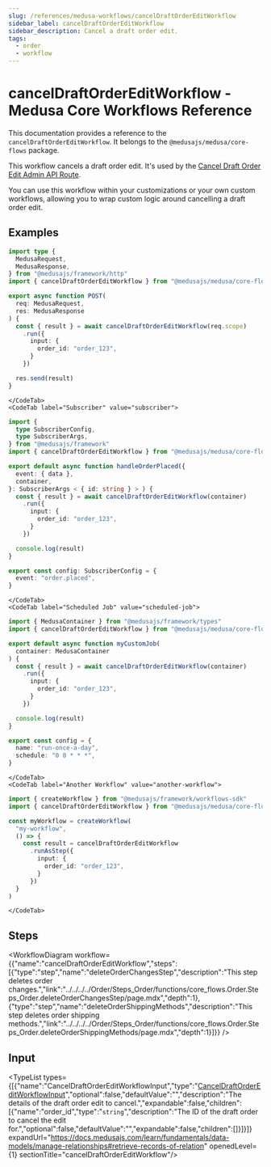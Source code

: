 ```yaml
---
slug: /references/medusa-workflows/cancelDraftOrderEditWorkflow
sidebar_label: cancelDraftOrderEditWorkflow
sidebar_description: Cancel a draft order edit.
tags:
  - order
  - workflow
---
```



# cancelDraftOrderEditWorkflow - Medusa Core Workflows Reference

This documentation provides a reference to the `cancelDraftOrderEditWorkflow`. It belongs to the `@medusajs/medusa/core-flows` package.

This workflow cancels a draft order edit. It's used by the
[Cancel Draft Order Edit Admin API Route](https://docs.medusajs.com/api/admin#draft-orders\_deletedraftordersidedit).

You can use this workflow within your customizations or your own custom workflows, allowing you to wrap custom logic around
cancelling a draft order edit.

<SourceCodeLink link="https://github.com/medusajs/medusa/blob/675091b4a5ad30101bf69d3459c3673d80c9f46f/packages/core/core-flows/src/draft-order/workflows/cancel-draft-order-edit.ts#L52" />

## Examples

<CodeTabs group="workflow-exection">
    <CodeTab label="API Route" value="api-route">
    
```ts title="src/api/workflow/route.ts"
import type {
  MedusaRequest,
  MedusaResponse,
} from "@medusajs/framework/http"
import { cancelDraftOrderEditWorkflow } from "@medusajs/medusa/core-flows"

export async function POST(
  req: MedusaRequest,
  res: MedusaResponse
) {
  const { result } = await cancelDraftOrderEditWorkflow(req.scope)
    .run({
      input: {
        order_id: "order_123",
      }
    })

  res.send(result)
}
```

    </CodeTab>
    <CodeTab label="Subscriber" value="subscriber">
    
```ts title="src/subscribers/order-placed.ts"
import {
  type SubscriberConfig,
  type SubscriberArgs,
} from "@medusajs/framework"
import { cancelDraftOrderEditWorkflow } from "@medusajs/medusa/core-flows"

export default async function handleOrderPlaced({
  event: { data },
  container,
}: SubscriberArgs < { id: string } > ) {
  const { result } = await cancelDraftOrderEditWorkflow(container)
    .run({
      input: {
        order_id: "order_123",
      }
    })

  console.log(result)
}

export const config: SubscriberConfig = {
  event: "order.placed",
}
```

    </CodeTab>
    <CodeTab label="Scheduled Job" value="scheduled-job">
    
```ts title="src/jobs/message-daily.ts"
import { MedusaContainer } from "@medusajs/framework/types"
import { cancelDraftOrderEditWorkflow } from "@medusajs/medusa/core-flows"

export default async function myCustomJob(
  container: MedusaContainer
) {
  const { result } = await cancelDraftOrderEditWorkflow(container)
    .run({
      input: {
        order_id: "order_123",
      }
    })

  console.log(result)
}

export const config = {
  name: "run-once-a-day",
  schedule: "0 0 * * *",
}
```

    </CodeTab>
    <CodeTab label="Another Workflow" value="another-workflow">
    
```ts title="src/workflows/my-workflow.ts"
import { createWorkflow } from "@medusajs/framework/workflows-sdk"
import { cancelDraftOrderEditWorkflow } from "@medusajs/medusa/core-flows"

const myWorkflow = createWorkflow(
  "my-workflow",
  () => {
    const result = cancelDraftOrderEditWorkflow
      .runAsStep({
        input: {
          order_id: "order_123",
        }
      })
  }
)
```

    </CodeTab>
  </CodeTabs>

## Steps

<WorkflowDiagram workflow={{"name":"cancelDraftOrderEditWorkflow","steps":[{"type":"step","name":"deleteOrderChangesStep","description":"This step deletes order changes.","link":"../../../../Order/Steps_Order/functions/core_flows.Order.Steps_Order.deleteOrderChangesStep/page.mdx","depth":1},{"type":"step","name":"deleteOrderShippingMethods","description":"This step deletes order shipping methods.","link":"../../../../Order/Steps_Order/functions/core_flows.Order.Steps_Order.deleteOrderShippingMethods/page.mdx","depth":1}]}} />

## Input

<TypeList types={[{"name":"CancelDraftOrderEditWorkflowInput","type":"[CancelDraftOrderEditWorkflowInput](../../../../interfaces/core_flows.CancelDraftOrderEditWorkflowInput/page.mdx)","optional":false,"defaultValue":"","description":"The details of the draft order edit to cancel.","expandable":false,"children":[{"name":"order_id","type":"`string`","description":"The ID of the draft order to cancel the edit for.","optional":false,"defaultValue":"","expandable":false,"children":[]}]}]} expandUrl="https://docs.medusajs.com/learn/fundamentals/data-models/manage-relationships#retrieve-records-of-relation" openedLevel={1} sectionTitle="cancelDraftOrderEditWorkflow"/>
